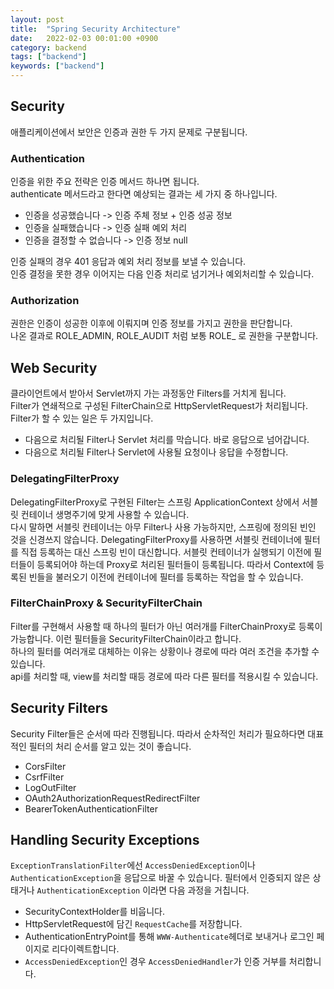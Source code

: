 ```yaml
---
layout: post
title:  "Spring Security Architecture"
date:   2022-02-03 00:01:00 +0900
category: backend
tags: ["backend"]
keywords: ["backend"]
---
```


## Security
애플리케이션에서 보안은 인증과 권한 두 가지 문제로 구분됩니다.

### Authentication
인증을 위한 주요 전략은 인증 메서드 하나면 됩니다.  
authenticate 메서드라고 한다면 예상되는 결과는 세 가지 중 하나입니다.  
- 인증을 성공했습니다 -> 인증 주체 정보 + 인증 성공 정보
- 인증을 실패했습니다 -> 인증 실패 예외 처리
- 인증을 결정할 수 없습니다 -> 인증 정보 null

인증 실패의 경우 401 응답과 예외 처리 정보를 보낼 수 있습니다.  
인증 결정을 못한 경우 이어지는 다음 인증 처리로 넘기거나 예외처리할 수 있습니다.

### Authorization
권한은 인증이 성공한 이후에 이뤄지며 인증 정보를 가지고 권한을 판단합니다.  
나온 결과로 ROLE_ADMIN, ROLE_AUDIT 처럼 보통 ROLE_ 로 권한을 구분합니다.

## Web Security
클라이언트에서 받아서 Servlet까지 가는 과정동안 Filters를 거치게 됩니다.  
Filter가 연쇄적으로 구성된 FilterChain으로 HttpServletRequest가 처리됩니다.
Filter가 할 수 있는 일은 두 가지입니다.

- 다음으로 처리될 Filter나 Servlet 처리를 막습니다. 바로 응답으로 넘어갑니다.
- 다음으로 처리될 Filter나 Servlet에 사용될 요청이나 응답을 수정합니다.

### DelegatingFilterProxy
DelegatingFilterProxy로 구현된 Filter는 스프링 ApplicationContext 상에서 서블릿 컨테이너 생명주기에 맞게 사용할 수 있습니다.  
다시 말하면 서블릿 컨테이너는 아무 Filter나 사용 가능하지만, 스프링에 정의된 빈인 것을 신경쓰지 않습니다.
DelegatingFilterProxy를 사용하면 서블릿 컨테이너에 필터를 직접 등록하는 대신 스프링 빈이 대신합니다.
서블릿 컨테이너가 실행되기 이전에 필터들이 등록되어야 하는데 Proxy로 처리된 필터들이 등록됩니다.
따라서 Context에 등록된 빈들을 불러오기 이전에 컨테이너에 필터를 등록하는 작업을 할 수 있습니다.

### FilterChainProxy & SecurityFilterChain
Filter를 구현해서 사용할 때 하나의 필터가 아닌 여러개를 FilterChainProxy로 등록이 가능합니다.
이런 필터들을 SecurityFilterChain이라고 합니다.  
하나의 필터를 여러개로 대체하는 이유는 상황이나 경로에 따라 여러 조건을 추가할 수 있습니다.  
api를 처리할 때, view를 처리할 때등 경로에 따라 다른 필터를 적용시킬 수 있습니다.


## Security Filters
Security Filter들은 순서에 따라 진행됩니다. 따라서 순차적인 처리가 필요하다면 대표적인 필터의 처리 순서를 알고 있는 것이 좋습니다.
- CorsFilter
- CsrfFilter
- LogOutFilter
- OAuth2AuthorizationRequestRedirectFilter
- BearerTokenAuthenticationFilter

## Handling Security Exceptions
`ExceptionTranslationFilter`에선 `AccessDeniedException`이나 `AuthenticationException`을 응답으로 바꿀 수 있습니다.
필터에서 인증되지 않은 상태거나 `AuthenticationException` 이라면 다음 과정을 거칩니다.
- SecurityContextHolder를 비웁니다.
- HttpServletRequest에 담긴 `RequestCache`를 저장합니다.
- AuthenticationEntryPoint를 통해 `WWW-Authenticate`헤더로 보내거나 로그인 페이지로 리다이렉트합니다.
- `AccessDeniedException`인 경우 `AccessDeniedHandler`가 인증 거부를 처리합니다.
